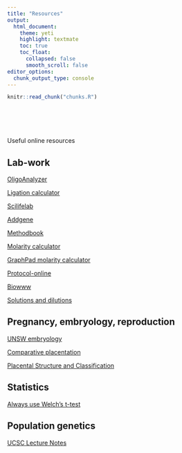 ```yaml
---
title: "Resources"
output: 
  html_document:
    theme: yeti
    highlight: textmate
    toc: true
    toc_float:
      collapsed: false
      smooth_scroll: false
editor_options: 
  chunk_output_type: console
---
```


<!-- The file chunks.R contains chunks that define default settings -->
```r
knitr::read_chunk("chunks.R")
```

<!-- Update knitr chunk options -->
```r
```

<!-- Insert the date the file was last updated -->
```r
```

<!-- Insert the code version (Git commit SHA1) if Git repository exists and R
 package git2r is installed -->
```r
```

<!-- packages -->
```r
```

<!-- custom defined functions -->
```r
```

Useful online resources

## Lab-work

[OligoAnalyzer](http://idtdna.com/calc/analyzer)  

[Ligation calculator](http://www.insilico.uni-duesseldorf.de/Lig_Input.html)  

[Scilifelab](http://www.scilifelab.com/)  

[Addgene](https://www.addgene.org/protocols/)  

[Methodbook](http://www.methodbook.net/)  

[Molarity calculator](https://owww.molgen.mpg.de/~soldatov/protocols/scripts/h01_04.html)  

[GraphPad molarity calculator](https://owww.molgen.mpg.de/~soldatov/protocols/scripts/h01_04.html)  

[Protocol-online](http://www.protocol-online.org/)  

[Biowww](http://www.biowww.net/)  

[Solutions and dilutions](https://www.training.nih.gov/assets/Lab_Math_II_Transcript_-_508.pdf)

## Pregnancy, embryology, reproduction

[UNSW embryology](https://embryology.med.unsw.edu.au)  

[Comparative placentation](http://placentation.ucsd.edu/homefs.html)  

[Placental Structure and Classification](http://www.vivo.colostate.edu/hbooks/pathphys/reprod/placenta/structure.html)


## Statistics

[Always use Welch's t-test](http://daniellakens.blogspot.co.uk/2015/01/always-use-welchs-t-test-instead-of.html)


## Population genetics

[UCSC Lecture Notes](http://bio.classes.ucsc.edu/bio107/bio107lectures.htm)
